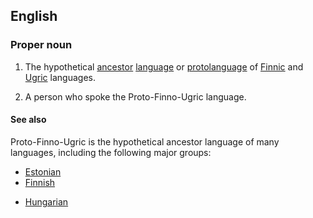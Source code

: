 ==English==
{{wikipedia}}
===Proper noun===
{{en-noun|s|-}}

# {{context|linguistics|uncountable}} The hypothetical [[ancestor]] [[language]] or [[protolanguage]] of [[Finnic]] and [[Ugric]] languages.
# {{context|anthropology|countable}} A person who spoke the Proto-Finno-Ugric language.

====See also====
Proto-Finno-Ugric is the hypothetical ancestor language of many languages, including the following major groups:
{{top2}}
*[[Estonian]]
*[[Finnish]]
{{mid2}}
*[[Hungarian]]
<!-- Please fill in other major groups -->
{{bottom}}